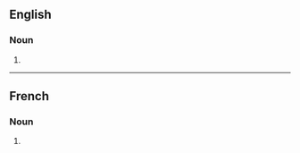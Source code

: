 ==English==

===Noun===
{{head|en|noun form}}

# {{plural of|en|pipit}}

----

==French==

===Noun===
{{head|fr|noun form|g=?}}

# {{plural of|fr|pipit}}